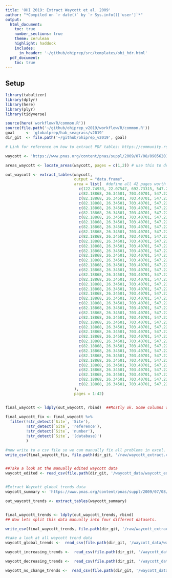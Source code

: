 ```yaml
---
title: 'OHI 2019: Extract Waycott et al. 2009'
author: "*Compiled on `r date()` by `r Sys.info()['user']`*"
output: 
  html_document:
    toc: true
    number_sections: true
    theme: cerulean
    highlight: haddock
    includes: 
      in_header: '~/github/ohiprep/src/templates/ohi_hdr.html'
  pdf_document:
    toc: true
---
```


## Setup
``` r
library(tabulizer)
library(dplyr)
library(here)
library(plyr)
library(tidyverse)

source(here('workflow/R/common.R'))
source(file.path('~/github/ohiprep_v2019/workflow/R/common.R'))
goal     <- 'globalprep/hab_seagrass/v2019'
dir_git  <- file.path('~/github/ohiprep_v2019', goal)
```

```r

# Link for reference on how to extract PDF tables: https://community.rstudio.com/t/need-to-extract-tables-from-a-pdf-using-r/17144/4

waycott <- 'https://www.pnas.org/content/pnas/suppl/2009/07/08/0905620106.DCSupplemental/ST1_PDF.pdf'

areas_waycott <- locate_areas(waycott, pages = c(1,2)) # use this to determine the areas of page 1 and page 2. Everything after page 2 contains the same area. Page one is slightly different. 

out_waycott <- extract_tables(waycott,
                              output = "data.frame",
                              area = list(  #define all 42 pages worth of area here.
                                c(122.74933, 22.07547, 692.73315, 547.22911),
                                c(82.18868, 26.34501, 703.40701, 547.22911),
                                c(82.18868, 26.34501, 703.40701, 547.22911),
                                c(82.18868, 26.34501, 703.40701, 547.22911),
                                c(82.18868, 26.34501, 703.40701, 547.22911),
                                c(82.18868, 26.34501, 703.40701, 547.22911),
                                c(82.18868, 26.34501, 703.40701, 547.22911),
                                c(82.18868, 26.34501, 703.40701, 547.22911),
                                c(82.18868, 26.34501, 703.40701, 547.22911),
                                c(82.18868, 26.34501, 703.40701, 547.22911),
                                c(82.18868, 26.34501, 703.40701, 547.22911),
                                c(82.18868, 26.34501, 703.40701, 547.22911),
                                c(82.18868, 26.34501, 703.40701, 547.22911),
                                c(82.18868, 26.34501, 703.40701, 547.22911),
                                c(82.18868, 26.34501, 703.40701, 547.22911),
                                c(82.18868, 26.34501, 703.40701, 547.22911),
                                c(82.18868, 26.34501, 703.40701, 547.22911),
                                c(82.18868, 26.34501, 703.40701, 547.22911),
                                c(82.18868, 26.34501, 703.40701, 547.22911),
                                c(82.18868, 26.34501, 703.40701, 547.22911),
                                c(82.18868, 26.34501, 703.40701, 547.22911),
                                c(82.18868, 26.34501, 703.40701, 547.22911),
                                c(82.18868, 26.34501, 703.40701, 547.22911),
                                c(82.18868, 26.34501, 703.40701, 547.22911),
                                c(82.18868, 26.34501, 703.40701, 547.22911),
                                c(82.18868, 26.34501, 703.40701, 547.22911),
                                c(82.18868, 26.34501, 703.40701, 547.22911),
                                c(82.18868, 26.34501, 703.40701, 547.22911),
                                c(82.18868, 26.34501, 703.40701, 547.22911),
                                c(82.18868, 26.34501, 703.40701, 547.22911),
                                c(82.18868, 26.34501, 703.40701, 547.22911),
                                c(82.18868, 26.34501, 703.40701, 547.22911),
                                c(82.18868, 26.34501, 703.40701, 547.22911),
                                c(82.18868, 26.34501, 703.40701, 547.22911),
                                c(82.18868, 26.34501, 703.40701, 547.22911),
                                c(82.18868, 26.34501, 703.40701, 547.22911),
                                c(82.18868, 26.34501, 703.40701, 547.22911),
                                c(82.18868, 26.34501, 703.40701, 547.22911),
                                c(82.18868, 26.34501, 703.40701, 547.22911),
                                c(82.18868, 26.34501, 703.40701, 547.22911),
                                c(82.18868, 26.34501, 703.40701, 547.22911),
                                c(82.18868, 26.34501, 703.40701, 547.22911)
                              ),
                              pages = 1:42)


final_waycott <- ldply(out_waycott, rbind)  ##Mostly ok. Some columns were extracted out of order. We will filter out the column names and then manually fix everything in excel. For some reason it did not extract page 1, so we will have to manually add this in excel as well. Will need to go through manually and make sure that everything is in order in the correct place. 
 
final_waycott_fix <- final_waycott %>%
  filter(!str_detect(`Site`, 'Site'),
         !str_detect(`Site`, 'reference'),
         !str_detect(`Site`, 'number'),
         !str_detect(`Site`, '(database)')
         ) 

#now write to a csv file so we can manually fix all problems in excel. 
write_csv(final_waycott_fix, file.path(dir_git, '/raw/waycott_extract.csv'))


##Take a look at the manually edited waycott data
waycott_edited <- read_csv(file.path(dir_git, '/waycott_data/waycott_edited.csv'))


#Extract Waycott global trends data 
waycott_summary <- 'https://www.pnas.org/content/pnas/suppl/2009/07/08/0905620106.DCSupplemental/ST2_PDF.pdf'

out_waycott_trends <- extract_tables(waycott_summary)


final_waycott_trends <- ldply(out_waycott_trends, rbind)
## Now lets split this data manually into four different datasets. 

write_csv(final_waycott_trends, file.path(dir_git, '/raw/waycott_extract_trends.csv'))

#take a look at all waycott trend data
waycott_global_trends <-  read_csv(file.path(dir_git, '/waycott_data/waycott_global_trends.csv'))

waycott_increasing_trends <-  read_csv(file.path(dir_git, '/waycott_data/waycott_increasing_trends.csv'))

waycott_decreasing_trends <-  read_csv(file.path(dir_git, '/waycott_data/waycott_decreasing_trends.csv'))

waycott_no_change_trends <-  read_csv(file.path(dir_git, '/waycott_data/waycott_no_change_trends.csv'))
```



